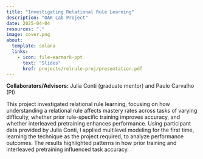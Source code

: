 ```yaml
---
title: "Investigating Relational Rule Learning"
description: "OAK Lab Project"
date: 2025-04-04
resources: "."
image: cover.png
about: 
  template: solana
  links:
    - icon: file-earmark-ppt
      text: "Slides"
      href: projects/relrule-proj/presentation.pdf
---
```


**Collaborators/Advisors:** Julia Conti (graduate mentor) and Paulo Carvalho (PI)

This project investigated relational rule learning, focusing on how understanding a relational rule affects mastery rates across tasks of varying difficulty, whether prior rule-specific training improves accuracy, and whether interleaved pretraining enhances performance. Using participant data provided by Julia Conti, I applied multilevel modeling for the first time, learning the technique as the project required, to analyze performance outcomes. The results highlighted patterns in how prior training and interleaved pretraining influenced task accuracy.
